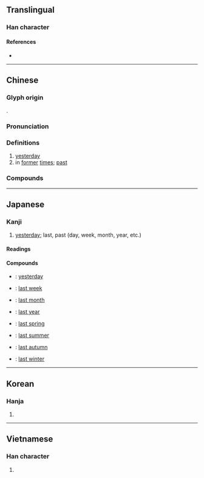 {{also|咋}}
{{character info/new}}
==Translingual==
{{stroke order|strokes=9}}

===Han character===
{{Han char|rn=72|rad=日|as=05|sn=9|four=68011|canj=AOS|ids=⿰日乍}}

====References====
* {{Han ref|kx=0493.140|dkj=13847|dj=0857.020|hdz=21502.020|uh=6628|ud=26152|bh=AC51|bd=44113}}

----

==Chinese==
{{zh-forms}}

===Glyph origin===
{{Han etym}}
{{Han compound|日|乍|c1=s|c2=p|t1=sun|ls=psc}}.

===Pronunciation===
{{zh-pron
|m=zuó
|c=zok3,zok6
|md=sŏ̤h
|mn=ml:cho̍k/qz,tw,xm,zz:cho̍h/qz:chǎ/tw,xm,zz:chā
|mn_note=cho̍k - literary; cho̍h/chǎ/chā - vernacular
|mn-t=za2
|w=5zoq,3zo
|mc=y
|oc=y
|ma=
|cat=n,a
}}

===Definitions===
{{zh-hanzi}}

# [[yesterday]]
# in [[former]] [[time]]s; [[past]]

===Compounds===
{{zh-der|昨暝|昨昏:cha-hng|一昨|今是昨非|昨來|昨兒|昨前|昨夜|昨天|昨日|昨晚|昨非今是}}

----

==Japanese==

===Kanji===
{{ja-kanji|grade=4|rs=日05}}

# [[yesterday]]; last, past (day, week, month, year, etc.)

====Readings====
{{ja-readings
|goon=ざく
|kanon=さく
|kun=きのう-
}}

====Compounds====
* {{ja-r|昨日|きのう}}: [[yesterday]]
* {{ja-r|昨%週|さく%しゅう}}: [[last week]]
* {{ja-r|昨%月|さく%げつ}}: [[last month]]
* {{ja-r|昨%年|さく%ねん}}: [[last year]]
* {{ja-r|昨%春|さく%しゅん}}: [[last spring]]
* {{ja-r|昨%夏|さく%なつ}}: [[last summer]]
* {{ja-r|昨%秋|さく%しゅう}}: [[last autumn]]
* {{ja-r|昨%冬|さく%とう}}: [[last winter]]

----

==Korean==

===Hanja===
{{ko-hanja|hangeul=작|eumhun=|rv=jak|mr=chak|y=cak}}

# {{defn|lang=ko|sort=日05}}

----

==Vietnamese==

===Han character===
{{vi-hantu|tạc|rs=日05}}

# {{defn|lang=vi|sort=日05}}
